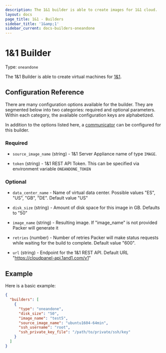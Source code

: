 ```yaml
---
description: The 1&1 builder is able to create images for 1&1 cloud.
layout: docs
page_title: 1&1 - Builders
sidebar_title: '1&amp;1'
sidebar_current: docs-builders-oneandone
---
```


# 1&1 Builder

Type: `oneandone`

The 1&1 Builder is able to create virtual machines for
[1&1](https://www.1and1.com/).

## Configuration Reference

There are many configuration options available for the builder. They are
segmented below into two categories: required and optional parameters. Within
each category, the available configuration keys are alphabetized.

In addition to the options listed here, a
[communicator](/docs/templates/communicator.html) can be configured for this
builder.

### Required

- `source_image_name` (string) - 1&1 Server Appliance name of type `IMAGE`.

- `token` (string) - 1&1 REST API Token. This can be specified via
  environment variable `ONEANDONE_TOKEN`

### Optional

- `data_center_name` - Name of virtual data center. Possible values "ES",
  "US", "GB", "DE". Default value "US"

- `disk_size` (string) - Amount of disk space for this image in GB. Defaults
  to "50"

- `image_name` (string) - Resulting image. If "image_name" is not provided
  Packer will generate it

- `retries` (number) - Number of retries Packer will make status requests
  while waiting for the build to complete. Default value "600".

- `url` (string) - Endpoint for the 1&1 REST API. Default URL
  "<https://cloudpanel-api.1and1.com/v1>"

## Example

Here is a basic example:

```json
{
  "builders": [
    {
      "type": "oneandone",
      "disk_size": "50",
      "image_name": "test5",
      "source_image_name": "ubuntu1604-64min",
      "ssh_username": "root",
      "ssh_private_key_file": "/path/to/private/ssh/key"
    }
  ]
}
```
